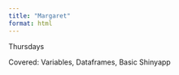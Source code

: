 ```yaml
---
title: "Margaret"
format: html
---
```


Thursdays

Covered: Variables, Dataframes, Basic Shinyapp

```r
```
